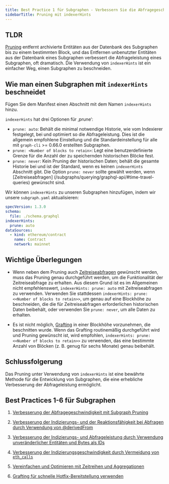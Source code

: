 ```yaml
---
title: Best Practice 1 für Subgraphen - Verbessern Sie die Abfragegeschwindigkeit mit Subgraph Pruning
sidebarTitle: Pruning mit indexerHints
---
```


## TLDR

[Pruning](/developing/creating-a-subgraph/#prune) entfernt archivierte Entitäten aus der Datenbank des Subgraphen bis zu einem bestimmten Block, und das Entfernen unbenutzter Entitäten aus der Datenbank eines Subgraphen verbessert die Abfrageleistung eines Subgraphen, oft dramatisch. Die Verwendung von `indexerHints` ist ein einfacher Weg, einen Subgraphen zu beschneiden.

## Wie man einen Subgraphen mit `indexerHints` beschneidet

Fügen Sie dem Manifest einen Abschnitt mit dem Namen `indexerHints` hinzu.

`indexerHints` hat drei Optionen für ‚prune‘:

- `prune: auto`: Behält die minimal notwendige Historie, wie vom Indexierer festgelegt, bei und optimiert so die Abfrageleistung. Dies ist die allgemein empfohlene Einstellung und die Standardeinstellung für alle mit `graph-cli` >= 0.66.0 erstellten Subgraphen.
- `prune: <Number of blocks to retain>`: Legt eine benutzerdefinierte Grenze für die Anzahl der zu speichernden historischen Blöcke fest.
- `prune: never`: Kein Pruning der historischen Daten; behält die gesamte Historie bei und ist der Standard, wenn es keinen `indexerHints` Abschnitt gibt. Die Option `prune: never` sollte gewählt werden, wenn [Zeitreiseabfragen] (/subgraphs/querying/graphql-api/#time-travel-queries) gewünscht sind.

Wir können `indexerHints` zu unseren Subgraphen hinzufügen, indem wir unsere `subgraph.yaml` aktualisieren:

```yaml
specVersion: 1.3.0
schema:
  file: ./schema.graphql
indexerHints:
  prune: auto
dataSources:
  - kind: ethereum/contract
    name: Contract
    network: mainnet
```

## Wichtige Überlegungen

- Wenn neben dem Pruning auch [Zeitreiseabfragen](/subgraphs/querying/graphql-api/#time-travel-queries) gewünscht werden, muss das Pruning genau durchgeführt werden, um die Funktionalität der Zeitreiseabfrage zu erhalten. Aus diesem Grund ist es im Allgemeinen nicht empfehlenswert, `indexerHints: prune: auto` mit Zeitreiseabfragen zu verwenden. Verwenden Sie stattdessen `indexerHints: prune: <<Number of blocks to retain>>`, um genau auf eine Blockhöhe zu beschneiden, die die für Zeitreiseabfragen erforderlichen historischen Daten beibehält, oder verwenden Sie `prune: never`, um alle Daten zu erhalten.

- Es ist nicht möglich, [Grafting](/subgraphs/cookbook/grafting/) in einer Blockhöhe vorzunehmen, die beschnitten wurde. Wenn das Grafting routinemäßig durchgeführt wird und Pruning gewünscht ist, wird empfohlen, `indexerHints: prune: <<Number of blocks to retain>>` zu verwenden, das eine bestimmte Anzahl von Blöcken (z. B. genug für sechs Monate) genau beibehält.

## Schlussfolgerung

Das Pruning unter Verwendung von `indexerHints` ist eine bewährte Methode für die Entwicklung von Subgraphen, die eine erhebliche Verbesserung der Abfrageleistung ermöglicht.

## Best Practices 1-6 für Subgraphen

1. [Verbesserung der Abfragegeschwindigkeit mit Subgraph Pruning](/subgraphs/best-practices/pruning/)

2. [Verbesserung der Indizierungs- und der Reaktionsfähigkeit bei Abfragen durch Verwendung von @derivedFrom](/subgraphs/best-practices/derivedfrom/)

3. [Verbesserung der Indizierungs- und Abfrageleistung durch Verwendung unveränderlicher Entitäten und Bytes als IDs](/subgraphs/best-practices/immutable-entities-bytes-as-ids/)

4. [Verbesserung der Indizierungsgeschwindigkeit durch Vermeidung von `eth_calls`](/subgraphs/best-practices/avoid-eth-calls/)

5. [Vereinfachen und Optimieren mit Zeitreihen und Aggregationen](/subgraphs/best-practices/timeseries/)

6. [Grafting für schnelle Hotfix-Bereitstellung verwenden](/subgraphs/best-practices/grafting-hotfix/)
